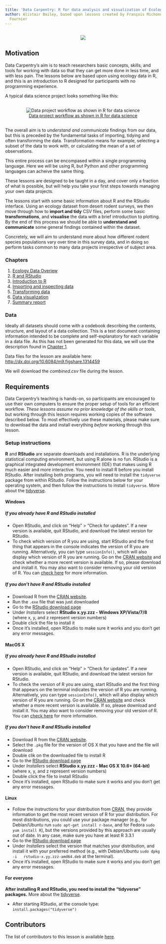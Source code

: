 ```yaml
---
title: 'Data Carpentry: R for data analysis and visualization of Ecological Data'
author: Alistair Bailey, based upon lessons created by François Michonneau & Auriel
  Fournier
---
```


<p></p>

<div style="text-align: center; margin-top: 30px; margin-bottom: 30px;">
![](./img/DC_logo_vision.png)
</div>

<p></p>

## Motivation

Data Carpentry's aim is to teach researchers basic concepts, skills,
and tools for working with data so that they can get more done in less
time, and with less pain. The lessons below are based upon using ecology data in 
R, and this is an introduction to R designed for participants with no programming
experience. 

A typical data science project looks something like this:

<div style="text-align: center; margin-top: 30px; margin-bottom: 30px;">
![[Data project workflow as shown in R for data science](http://r4ds.had.co.nz/introduction.html)](./img/data_project_pipeline.png)
</div>

The overall aim is to *understand and communicate* findings from our 
data, but this is preceded by the fundamental tasks of importing, tidying and 
often transforming the data. Transformation means for example, selecting a 
subset of the data to work with, or calculating the mean of a set of observations.

This entire process can be encompased within a single programming language. Here
we will be using R, but Python and other programming languages can acheive the
same thing.

These lessons are designed to be taught in a day, and cover only a fraction of
what is possible, but will help you take your first steps towards managing your
own data projects.

The lessons start with some basic information about R and the RStudio interface. 
Using an ecology dataset from desert rodent surveys, we then move 
through how to **import and tidy** CSV files, perform some basic **transformations**, and **visualise** the data with a brief introduction to plotting. By the end of this process we should be able to **understand and communicate** some general findings
contained within the dataset.

Concretely, we will aim to understand more about how different rodent species populations 
vary over time in this survey data, and in doing so perform tasks common to many 
data projects irrespective of subject area.

### Chapters

1. [Ecology Data Overiew](01_ecology_data_overview.html)
2. [R and RStudio](02_R_and_Rstudio.html)
3. [Introduction to R](03_intro_to_R.html)
4. [Importing and inspecting data](04_import_and_inspect.html)
5. [Transforming data](05_transforming_data.html)
6. [Data visualization](06_visualising_data.html)
7. [Summary report](07_summary_of_ecology_data.html)

### Data

Ideally all datasets should come with a codebook describing the contents, 
structure, and layout of a data collection. This is a text document containing information intended to be complete and self-explanatory for each variable in a 
data file. As this has not been generated for this data, we will use the description 
found in [Chapter 1](06-ecology-data-overview.html). 

Data files for the lesson are available here: <http://dx.doi.org/10.6084/m9.figshare.1314459>

We will download the *combined.csv* file during the lesson.

## Requirements

Data Carpentry's teaching is hands-on, so participants are encouraged to use
their own computers to ensure the proper setup of tools for an efficient
workflow.  *These lessons assume no prior knowledge of the skills or tools*, but
working through this lesson requires working copies of the software described
below.  To most effectively use these materials, please make sure to download
the data and install everything *before* working through this lesson.

### Setup instructions

**R** and **RStudio** are separate downloads and installations. R is the
underlying statistical computing environment, but using R alone is no
fun. RStudio is a graphical integrated development environment (IDE) that makes
using R much easier and more interactive. You need to install R before you
install RStudio. After installing both programs, you will need to install the
`tidyverse` package from within RStudio. Follow the instructions below for your
operating system, and then follow the instructions to install `tidyverse`.
More about the [tidyverse](https://blog.rstudio.org/2016/09/15/tidyverse-1-0-0/).

#### Windows

##### If you already have R and RStudio installed

* Open RStudio, and click on "Help" > "Check for updates". If a new version is
	available, quit RStudio, and download the latest version for RStudio.
* To check which version of R you are using, start RStudio and the first thing
  that appears in the console indicates the version of R you are running. Alternatively, you can type `sessionInfo()`, which will also display which version of R you are running. Go on
  the [CRAN website](https://cran.r-project.org/bin/windows/base/) and check
  whether a more recent version is available. If so, please download and install
  it. You may also want to consider removing your old version of R. You
  can
  [check here](https://cran.r-project.org/bin/windows/base/rw-FAQ.html#How-do-I-UNinstall-R_003f) for
  more information.

##### If you don't have R and RStudio installed

* Download R from
  the [CRAN website](http://cran.r-project.org/bin/windows/base/release.htm).
* Run the `.exe` file that was just downloaded
* Go to the [RStudio download page](https://www.rstudio.com/products/rstudio/download/#download)
* Under *Installers* select **RStudio x.yy.zzz - Windows
  XP/Vista/7/8** (where x, y, and z represent version numbers)
* Double click the file to install it
* Once it's installed, open RStudio to make sure it works and you don't get any
  error messages.


#### MacOS X

##### If you already have R and RStudio installed

* Open RStudio, and click on "Help" > "Check for updates". If a new version is
	available, quit RStudio, and download the latest version for RStudio.
* To check the version of R you are using, start RStudio and the first thing
  that appears on the terminal indicates the version of R you are running. Alternatively, you can type `sessionInfo()`, which will also display which version of R you are running. Go on
  the [CRAN website](https://cran.r-project.org/bin/macosx/) and check
  whether a more recent version is available. If so, please download and install
  it. You may also want to consider removing your old version of R. You
  can
  [check here](https://cran.r-project.org/bin/windows/base/rw-FAQ.html#How-do-I-UNinstall-R_003f) for
  more information.

##### If you don't have R and RStudio installed

* Download R from
  the [CRAN website](http://cran.r-project.org/bin/macosx).
* Select the `.pkg` file for the version of OS X that you have and the file will
  download
* Double clik on the downloaded file to install R
* Go to the [RStudio download page](https://www.rstudio.com/products/rstudio/download/#download)
* Under *Installers* select **RStudio x.yy.zzz - Mac OS X 10.6+ (64-bit)**
  (where x, y, and z represent version numbers)
* Double click the file to install RStudio
* Once it's installed, open RStudio to make sure it works and you don't get any
  error messages.


#### Linux

* Follow the instructions for your distribution
  from [CRAN](https://cloud.r-project.org/bin/linux), they provide information
  to get the most recent version of R for your distribution. For most
  distributions, you could use your package manager (e.g., for Debian/Ubuntu run
  `sudo apt-get install r-base`, and for Fedora `sudo yum install R`), but the
  versions provided by this approach are usually out of date. In any case, make
  sure you have at least R 3.3.1
* Go to the [RStudio download page](https://www.rstudio.com/products/rstudio/download/#download)
* Under *Installers* select the version that matches your distribution, and
  install it with your preferred method (e.g., with Debian/Ubuntu `sudo dpkg -i
  rstudio-x.yy.zzz-amd64.deb` at the terminal).
* Once it's installed, open RStudio to make sure it works and you don't get any
  error messages.


#### For everyone

**After installing R and RStudio, you need to install the "tidyverse" packages.**
More about the [tidyverse](https://blog.rstudio.org/2016/09/15/tidyverse-1-0-0/).

* After starting RStudio, at the console type:
  `install.packages("tidyverse")`

## Contributors

The list of contributors to this lesson is available [here](AUTHORS).
